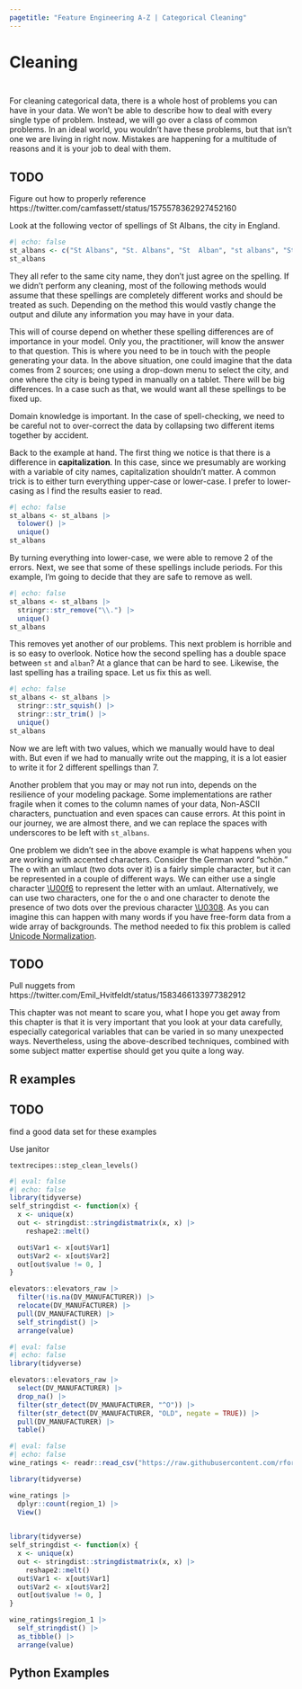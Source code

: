 ```yaml
---
pagetitle: "Feature Engineering A-Z | Categorical Cleaning"
---
```


# Cleaning {#sec-categorical-cleaning}

::: {style="visibility: hidden; height: 0px;"}
## Cleaning
:::

For cleaning categorical data, there is a whole host of problems you can have in your data.
We won't be able to describe how to deal with every single type of problem.
Instead, we will go over a class of common problems.
In an ideal world, you wouldn't have these problems, but that isn't one we are living in right now.
Mistakes are happening for a multitude of reasons and it is your job to deal with them.

::: callout-caution
# TODO

Figure out how to properly reference https://twitter.com/camfassett/status/1575578362927452160
:::

Look at the following vector of spellings of St Albans, the city in England.

```r
#| echo: false
st_albans <- c("St Albans", "St. Albans", "St  Alban", "st albans", "St. Alban", "St Albans ", "st Albans")
st_albans
```

They all refer to the same city name, they don't just agree on the spelling.
If we didn't perform any cleaning, most of the following methods would assume that these spellings are completely different works and should be treated as such.
Depending on the method this would vastly change the output and dilute any information you may have in your data.

This will of course depend on whether these spelling differences are of importance in your model.
Only you, the practitioner, will know the answer to that question.
This is where you need to be in touch with the people generating your data.
In the above situation, one could imagine that the data comes from 2 sources; one using a drop-down menu to select the city, and one where the city is being typed in manually on a tablet.
There will be big differences.
In a case such as that, we would want all these spellings to be fixed up.

Domain knowledge is important.
In the case of spell-checking, we need to be careful not to over-correct the data by collapsing two different items together by accident.

Back to the example at hand.
The first thing we notice is that there is a difference in **capitalization**.
In this case, since we presumably are working with a variable of city names, capitalization shouldn't matter.
A common trick is to either turn everything upper-case or lower-case.
I prefer to lower-casing as I find the results easier to read.

```r
#| echo: false
st_albans <- st_albans |>
  tolower() |>
  unique()
st_albans
```

By turning everything into lower-case, we were able to remove 2 of the errors.
Next, we see that some of these spellings include periods.
For this example, I'm going to decide that they are safe to remove as well.

```r
#| echo: false
st_albans <- st_albans |>
  stringr::str_remove("\\.") |>
  unique()
st_albans 
```

This removes yet another of our problems.
This next problem is horrible and is so easy to overlook.
Notice how the second spelling has a double space between `st` and `alban`?
At a glance that can be hard to see.
Likewise, the last spelling has a trailing space.
Let us fix this as well.

```r
#| echo: false
st_albans <- st_albans |>
  stringr::str_squish() |>
  stringr::str_trim() |>
  unique()
st_albans 
```

Now we are left with two values, which we manually would have to deal with.
But even if we had to manually write out the mapping, it is a lot easier to write it for 2 different spellings than 7.

Another problem that you may or may not run into, depends on the resilience of your modeling package.
Some implementations are rather fragile when it comes to the column names of your data, Non-ASCII characters, punctuation and even spaces can cause errors.
At this point in our journey, we are almost there, and we can replace the spaces with underscores to be left with `st_albans`.

One problem we didn't see in the above example is what happens when you are working with accented characters.
Consider the German word “schön.” The o with an umlaut (two dots over it) is a fairly simple character, but it can be represented in a couple of different ways.
We can either use a single character [\\U00f6](https://www.fileformat.info/info/unicode/char/00f6/index.htm) to represent the letter with an umlaut.
Alternatively, we can use two characters, one for the o and one character to denote the presence of two dots over the previous character [\\U0308](https://www.fileformat.info/info/unicode/char/0308/index.htm).
As you can imagine this can happen with many words if you have free-form data from a wide array of backgrounds.
The method needed to fix this problem is called [Unicode Normalization](https://unicode.org/reports/tr15/).

::: callout-caution
# TODO

Pull nuggets from https://twitter.com/Emil_Hvitfeldt/status/1583466133977382912
:::

This chapter was not meant to scare you, what I hope you get away from this chapter is that it is very important that you look at your data carefully, especially categorical variables that can be varied in so many unexpected ways.
Nevertheless, using the above-described techniques, combined with some subject matter expertise should get you quite a long way.

## R examples

::: callout-caution
# TODO

find a good data set for these examples
:::

Use janitor

`textrecipes::step_clean_levels()`

```r
#| eval: false
#| echo: false
library(tidyverse)
self_stringdist <- function(x) {
  x <- unique(x)
  out <- stringdist::stringdistmatrix(x, x) |>
    reshape2::melt()

  out$Var1 <- x[out$Var1]
  out$Var2 <- x[out$Var2]
  out[out$value != 0, ]
}

elevators::elevators_raw |>
  filter(!is.na(DV_MANUFACTURER)) |>
  relocate(DV_MANUFACTURER) |>
  pull(DV_MANUFACTURER) |>
  self_stringdist() |>
  arrange(value)
```

```r
#| eval: false
#| echo: false
library(tidyverse)

elevators::elevators_raw |>
  select(DV_MANUFACTURER) |>
  drop_na() |>
  filter(str_detect(DV_MANUFACTURER, "^O")) |>
  filter(str_detect(DV_MANUFACTURER, "OLD", negate = TRUE)) |>
  pull(DV_MANUFACTURER) |>
  table()

```

```r
#| eval: false
#| echo: false
wine_ratings <- readr::read_csv("https://raw.githubusercontent.com/rfordatascience/tidytuesday/master/data/2019/2019-05-28/winemag-data-130k-v2.csv")

library(tidyverse)

wine_ratings |>
  dplyr::count(region_1) |>
  View()

  
library(tidyverse)
self_stringdist <- function(x) { 
  x <- unique(x)
  out <- stringdist::stringdistmatrix(x, x) |>    
    reshape2::melt()  
  out$Var1 <- x[out$Var1]  
  out$Var2 <- x[out$Var2]  
  out[out$value != 0, ]
}

wine_ratings$region_1 |>
  self_stringdist() |>
  as_tibble() |>
  arrange(value)
```

## Python Examples